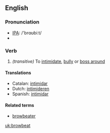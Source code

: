 ==English==
=== Pronunciation ===
*[[w:IPA|IPA]]: /'brɑʊbiːt/
*{{audio|en-us-browbeat.ogg|Audio (US)}}

===Verb===
{{irregverb|'''to browbeat'''|'''[[browbeats]]'''|'''[[browbeat]]'''|'''[[browbeaten]]'''|'''[[browbeating]]'''}}
#''(transitive)'' To [[intimidate]], [[bully]] or [[boss around]]

====Translations====
*Catalan: [[intimidar]]
*Dutch: [[intimideren]]
*Spanish: [[intimidar]]

====Related terms====
*[[browbeater]]

[[uk:browbeat]]
